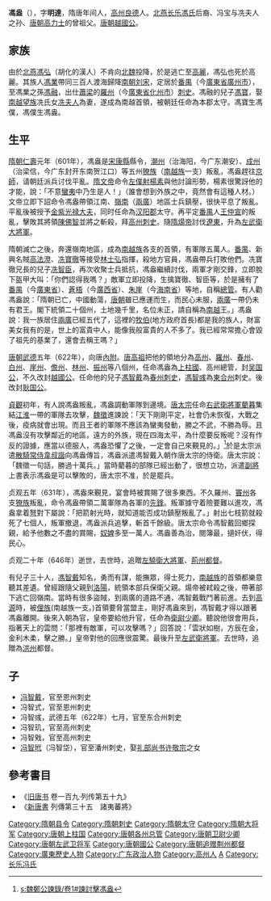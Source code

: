 '''馮盎'''（{{bd|6世纪||646年||catIdx=F}}），字'''明達'''，隋唐年间人，[[高州_(广东)|高州]][[良德县|良德]]人。[[北燕|北燕]][[长乐馮氏|长乐馮氏]]后裔、冯宝与冼夫人之孙、[[唐朝|唐朝]][[高力士|高力士]]的曾祖父。[[唐朝|唐朝]][[越國公|越國公]]。

== 家族 ==
由於[[北燕|北燕]][[馮弘|馮弘]]（胡化的漢人）不肯向[[北魏|北魏]]投降，於是逃亡至[[高句麗|高麗]]，馮弘也死於高麗。其族人[[馮業|馮業]]帶同三百人渡海歸降[[南朝|南朝]][[刘宋|刘宋]]，定居於[[番禺縣|番禺]]（今[[廣東省|廣東省]][[廣州市|廣州市]]），至馮業之孫[[馮融|馮融]]，出仕[[蕭梁|蕭梁]]的[[羅州|羅州]]（今[[廣東省|廣東省]][[化州市|化州市]]）[[刺史|刺史]]。馮融的兒子[[馮寶|馮寶]]，娶[[南越族|南越]][[望族|望族]]冼氏女[[冼夫人|冼夫人]]為妻，遂成為南越首領，被朝廷任命為本郡太守。馮寶生馮僕，馮僕生馮盎。

== 生平 ==
[[隋朝|隋朝]][[仁寿_(隋朝)|仁壽]]元年（601年），馮盎是[[宋康縣|宋康縣]]縣令，[[潮州_(古代)|潮州]]（治海阳，今广东潮安）、[[成州|成州]]（治梁信，今广东封开东南贺江口）等五州[[獠族|獠族]]（[[南越族|南越族]]一支）叛亂，馮盎趕往[[京師|京師]]，请朝廷派兵讨伐平亂。[[隋文帝|隋文帝]]命令[[左僕射|左僕射]][[楊素|楊素]]與他討論形勢，楊素很驚訝他的才能，說：「不意[[蠻夷|蠻夷]]中乃生是人！」（誰會想到外族之中，竟然會有這種人材。）文帝立即下詔命令馮盎帶領江南、[[嶺南|嶺南]]（[[兩廣|兩廣]]）地區士兵鎮壓，很快平息了叛亂。平亂後被授予[[金紫光禄大夫|金紫光禄大夫]]，同时任命為[[汉阳郡|汉阳郡]]太守。再平定[[番禺縣|番禺]]人[[王仲宣|王仲宣]]的叛亂，擊敗其將領[[陳佛智|陳佛智]]並將之斬殺，拜[[高州|高州]][[刺史|刺史]]。隨[[隋煬帝|隋煬帝]]討伐[[遼東|遼東]]，升為[[左武衛大將軍|左武衛大將軍]]。

隋朝滅亡之後，奔還嶺南地區，成為[[南越族|南越族]]各支的首領，有軍隊五萬人。[[番禺縣|番禺]]、新興名賊[[高法澄|高法澄]]、[[冼寶徹|冼寶徹]]等接受[[林士弘|林士弘]]指揮，殺地方官員，馮盎帶兵打敗他們。冼寶徹兄長的兒子[[冼智臣|冼智臣]]，再次收聚士兵抵抗，馮盎繼續討伐，兩軍才剛交鋒，立即脫下盔甲大叫：「你們認得我嗎？」敵軍立即投降，生擒寶徹、智臣等，於是擁有了[[番禺縣|番禺]]（今[[廣東省|廣東省]]）、[[蒼梧|蒼梧]]（今[[廣西省|廣西省]]）、[[朱崖|朱崖]]（今[[海南省|海南省]]）等地，自稱[[總管|總管]]。有人勸馮盎說：「隋朝已亡，中國動蕩，[[唐朝|唐朝]]雖已應運而生，而民心未服，[[兩廣|兩廣]]一帶仍未有君王。閣下統領二十個州，土地幾千里，名位未正，請自稱為[[南越|南越]]王。」馮盎說：我一族居住[[兩廣|兩廣]]已經五代了，這裡的[[牧|牧]][[伯|伯]](地方政府首長)都是我的族人，財富美女我有的是，世上的富貴中人，能像我般富貴的人不多了。我已經常常擔心會毀了祖先的基業了，還會去稱王嗎？」

[[唐朝|唐朝]][[武德|武德]]五年（622年），向唐[[內附|內附]]。[[唐高祖|唐高祖]]把他的領地分為[[高州|高州]]、[[羅州|羅州]]、[[春州|春州]]、[[白州|白州]]、[[崖州|崖州]]、[[儋州|儋州]]、[[林州|林州]]、[[振州|振州]]等八個州，任命馮盎為[[上柱國|上柱國]]、高州總管，封[[吴国公|吴国公]]，不久改封[[越國公|越國公]]。任命他的兒子[[馮智戴|馮智戴]]為[[春州|春州]][[刺史|刺史]]，[[馮智彧|馮智彧]]為[[東合州|東合州]]刺史。後改封[[耿国公|耿国公]]。

[[貞觀_(唐朝)|貞觀]]初年，有人說馮盎叛亂，馮盎調動軍隊到邊境。[[唐太宗|唐太宗]]任命[[右武衛將軍|右武衛將軍]][[藺暮|藺暮]]集結[[江淮|江淮]]一帶的軍隊去攻擊，[[魏徵|魏徵]]進諫說：「天下剛剛平定，社會仍未恢復，大戰之後，疫病就會出現。而且王者的軍隊不應該為蠻夷發動，勝之不武，不勝為辱。且馮盎沒有攻擊鄰近的地區，遠方的外族，現在四海太平，為什麼要反叛呢？沒有作反的證據，應當以德服人，馮盎恐懼了之後，一定會自己來覲見的。」<ref>[[s:魏鄭公諫錄/卷1#諫討擊馮盎|s:魏鄭公諫錄/卷1#諫討擊馮盎]]</ref>於是太宗派遣[[散騎常侍|散騎常侍]][[韋叔諧|韋叔諧]]向馮盎傳旨，馮盎派遣馮智戴入朝作唐太宗的侍衛。唐太宗說：「魏徵一句話，勝過十萬兵。」當時藺暮的部隊已經出動了，很想立功，派遣[[副將|副將]]上書表示馮盎是可以擊敗的，唐太宗不准，於是罷兵。

贞观五年（631年），馮盎來覲見，宴會時被賞賜了很多東西。不久羅州、[[竇州|竇州]]各支[[獠族|獠族]]叛亂，命令馮盎帶領二萬軍隊為各軍的[[先鋒|先鋒]]。叛軍據守着險要難以進攻，馮盎拿着[[弩|弩]]對下屬說：「把箭射光時，就知道能否成功鎮壓叛亂了。」射出七枝箭就殺死了七個人，叛軍撤退，馮盎派兵追擊，斬首千餘級。唐太宗命令馮智戴回鄉探親，給予他數之不盡的賞賜，[[奴婢|奴婢]]多至一萬人。馮盎善為治，閱簿最，擿奸伏，得民心。

贞观二十年（646年）逝世，去世時，追贈[[左驍衛大將軍|左驍衛大將軍]]、[[荊州|荊州]][[都督|都督]]。

有兒子三十人，[[馮智戴|馮智戴]]知名，勇而有謀，能撫眾，得士死力，[[南越族|南越族]]的首領都樂意聽其差遺。曾經跟隨父親到[[洛陽|洛陽]]，統領本部兵保衛父親。煬帝被弒殺之後，帶著部下逃亡回嶺南。當時有很多盜賊，到兩廣的道路不通，馮智戴戰鬥著前進。去到[[高源|高源]]時，被[[俚族|俚族]](南越族一支。)首領要脅當盟主，剛好馮盎來到，馮智戴才得以跟著馮盎離開。後來入朝為官，皇帝要給他升官，任命為[[衛尉少卿|衛尉少卿]]。聽說他很會用兵，指著天上的雲問：「那裡有敵軍，可以攻擊嗎？」回答說：「雲狀如樹，方辰在金，金利木柔，擊之勝。」皇帝對他的回應很震驚。最後升至[[左武衛將軍|左武衛將軍]]。去世時，追贈為[[洪州|洪州]]都督。

==子==
* [[冯智戴|冯智戴]]，官至恩州刺史
* 冯智式，官至恩州刺史
* 冯智彧，武德五年（622年）七月，官至东合州刺史
* 冯智玑，官至高州刺史
* 冯智戣，官至高州刺史
* [[冯智玳|冯智玳]]（冯智垈），官至潘州刺史，娶[[礼部尚书|礼部尚书]][[许敬宗|许敬宗]]之女

{{wikisource|舊唐書/卷109}}
==參考書目==

*《[[旧唐书|旧唐书]] 卷一百九·列传第五十九》
*《[[新唐書|新唐書]] 列傳第三十五　諸夷蕃將》

{{DEFAULTSORT:F}}
[[Category:隋朝县令|Category:隋朝县令]]
[[Category:隋朝刺史|Category:隋朝刺史]]
[[Category:隋朝太守|Category:隋朝太守]]
[[Category:隋朝大将军|Category:隋朝大将军]]
[[Category:唐朝上柱国|Category:唐朝上柱国]]
[[Category:唐朝各州总管|Category:唐朝各州总管]]
[[Category:唐朝卫尉少卿|Category:唐朝卫尉少卿]]
[[Category:唐朝左武卫将军|Category:唐朝左武卫将军]]
[[Category:唐朝國公|Category:唐朝國公]]
[[Category:唐朝追赠荆州都督|Category:唐朝追赠荆州都督]]
[[Category:廣東歷史人物|Category:廣東歷史人物]]
[[Category:广东政治人物|Category:广东政治人物]]
[[Category:高州人|Category:高州人]]
[[Category:馮姓|A]]
[[Category:长乐冯氏|Category:长乐冯氏]]
